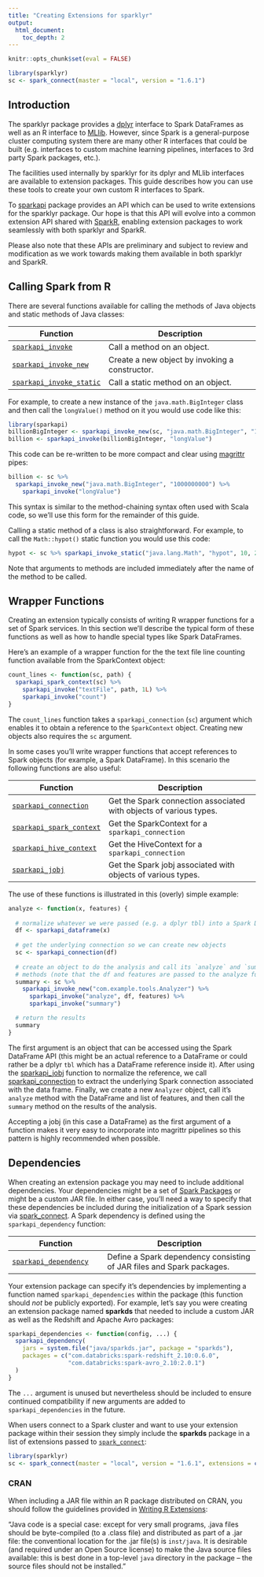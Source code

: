 ```yaml
---
title: "Creating Extensions for sparklyr"
output:
  html_document:
    toc_depth: 2
---
```


```r
knitr::opts_chunk$set(eval = FALSE)
```

```r
library(sparklyr)
sc <- spark_connect(master = "local", version = "1.6.1")
```


## Introduction

The sparklyr package provides a [dplyr](dplyr.html) interface to Spark DataFrames as well as an R interface to [MLlib](mllib.html). However, since Spark is a general-purpose cluster computing system there are many other R interfaces that could be built (e.g. interfaces to custom machine learning pipelines, interfaces to 3rd party Spark packages, etc.).

The facilities used internally by sparklyr for its dplyr and MLlib interfaces are available to extension packages. This guide describes how you can use these tools to create your own custom R interfaces to Spark.

To [sparkapi](https://github.com/rstudio/sparkapi) package provides an API which can be used to write extensions for the sparklyr package. Our hope is that this API will evolve into a common extension API shared with [SparkR](https://spark.apache.org/docs/latest/sparkr.html), enabling extension packages to work seamlessly with both sparklyr and SparkR.

Please also note that these APIs are preliminary and subject to review and modification as we work towards making them available in both sparklyr and SparkR. 

## Calling Spark from R

There are several functions available for calling the methods of Java objects and static methods of Java classes:

| Function | Description  |
|----------------------------|---------------------------------------------|
| [`sparkapi_invoke`](reference/sparkapi/latest/sparkapi_invoke.html) | Call a method on an object. |
| [`sparkapi_invoke_new`](reference/sparkapi/latest/sparkapi_invoke.html) | Create a new object by invoking a constructor.  |
| [`sparkapi_invoke_static`](reference/sparkapi/latest/sparkapi_invoke.html) | Call a static method on an object.  |

For example, to create a new instance of the `java.math.BigInteger` class and then call the `longValue()` method on it you would use code like this:

```r
library(sparkapi)
billionBigInteger <- sparkapi_invoke_new(sc, "java.math.BigInteger", "1000000000")
billion <- sparkapi_invoke(billionBigInteger, "longValue")
```

This code can be re-written to be more compact and clear using [magrittr](https://cran.r-project.org/web/packages/magrittr/vignettes/magrittr.html) pipes: 

```r
billion <- sc %>% 
  sparkapi_invoke_new("java.math.BigInteger", "1000000000") %>%
    sparkapi_invoke("longValue")
```

This syntax is similar to the method-chaining syntax often used with Scala code, so we'll use this form for the remainder of this guide.

Calling a static method of a class is also straightforward. For example, to call the `Math::hypot()` static function you would use this code:

```r
hypot <- sc %>% sparkapi_invoke_static("java.lang.Math", "hypot", 10, 20) 
```

Note that arguments to methods are included immediately after the name of the method to be called.

## Wrapper Functions

Creating an extension typically consists of writing R wrapper functions for a set of Spark services. In this section we'll describe the typical form of these functions as well as how to handle special types like Spark DataFrames. 

Here's an example of a wrapper function for the the text file line counting function available from the SparkContext object:

```r
count_lines <- function(sc, path) {
  sparkapi_spark_context(sc) %>%
    sparkapi_invoke("textFile", path, 1L) %>%
    sparkapi_invoke("count")
}
```

The `count_lines` function takes a `sparkapi_connection` (`sc`) argument which enables it to obtain a reference to the `SparkContext` object. Creating new objects also requires the `sc` argument.

In some cases you'll write wrapper functions that accept references to Spark objects (for example, a Spark DataFrame). In this scenario the following functions are also useful:

| Function | Description  |
|----------------------------|---------------------------------------------|
| [`sparkapi_connection`](reference/sparkapi/latest/sparkapi_connection.html) | Get the Spark connection associated with objects of various types. |
| [`sparkapi_spark_context`](reference/sparkapi/latest/sparkapi_spark_context.html) | Get the SparkContext for a `sparkapi_connection` |
| [`sparkapi_hive_context`](reference/sparkapi/latest/sparkapi_hive_context.html) | Get the HiveContext for a `sparkapi_connection` |
| [`sparkapi_jobj`](reference/sparkapi/latest/sparkapi_jobj.html) | Get the Spark jobj associated with objects of various types. |

The use of these functions is illustrated in this (overly) simple example:

```r
analyze <- function(x, features) {
  
  # normalize whatever we were passed (e.g. a dplyr tbl) into a Spark DataFrame
  df <- sparkapi_dataframe(x)
  
  # get the underlying connection so we can create new objects
  sc <- sparkapi_connection(df)
  
  # create an object to do the analysis and call its `analyze` and `summary`
  # methods (note that the df and features are passed to the analyze function)
  summary <- sc %>%  
    sparkapi_invoke_new("com.example.tools.Analyzer") %>% 
      sparkapi_invoke("analyze", df, features) %>% 
      sparkapi_invoke("summary")

  # return the results
  summary
}
```

The first argument is an object that can be accessed using the Spark DataFrame API (this might be an actual reference to a DataFrame or could rather be a dplyr `tbl` which has a DataFrame reference inside it). After using the [sparkapi_jobj](reference/sparkapi/latest/sparkapi_jobj.html) function to normalize the reference, we call [sparkapi_connection](reference/sparkapi/latest/sparkapi_connection.html) to extract the underlying Spark connection associated with the data frame. Finally, we create a new `Analyzer` object, call it's `analyze` method with the DataFrame and list of features, and then call the `summary` method on the results of the analysis.

Accepting a jobj (in this case a DataFrame) as the first argument of a function makes it very easy to incorporate into magrittr pipelines so this pattern is highly recommended when possible.

## Dependencies

When creating an extension package you may need to include additional dependencies. Your dependencies might be a set of [Spark Packages](https://spark-packages.org/) or might be a custom JAR file. In either case, you'll need a way to specify that these dependencies be included during the initialization of a Spark session via [spark_connect](reference/sparklyr/latest/spark_connect). A Spark dependency is defined using the `sparkapi_dependency` function:

| Function | Description  |
|----------------------------|---------------------------------------------|
| [`sparkapi_dependency`](reference/sparkapi/latest/sparkapi_dependency.html) | Define a Spark dependency consisting of JAR files and Spark packages. |

Your extension package can specify it's dependencies by implementing a function named `sparkapi_dependencies` within the package (this function should *not* be publicly exported). For example, let's say you were creating an extension package named **sparkds** that needed to include a custom JAR as well as the Redshift and Apache Avro packages:

```r
sparkapi_dependencies <- function(config, ...) {
  sparkapi_dependency(
    jars = system.file("java/sparkds.jar", package = "sparkds"),
    packages = c("com.databricks:spark-redshift_2.10:0.6.0",
                 "com.databricks:spark-avro_2.10:2.0.1")
  )
}
```

The `...` argument is unused but nevertheless should be included to ensure continued compatibility if new arguments are added to `sparkapi_dependencies` in the future.

When users connect to a Spark cluster and want to use your extension package within their session they simply include the **sparkds** package in a list of extensions passed to [`spark_connect`](reference/sparklyr/latest/spark_connect.html):

```r
library(sparklyr)
sc <- spark_connect(master = "local", version = "1.6.1", extensions = c("sparkds"))
```

### CRAN 

When including a JAR file within an R package distributed on CRAN, you should follow the guidelines provided in [Writing R Extensions](https://cran.r-project.org/doc/manuals/r-release/R-exts.html#Non_002dR-scripts-in-packages):

"Java code is a special case: except for very small programs, .java files should be byte-compiled (to a .class file) and distributed as part of a .jar file: the conventional location for the .jar file(s) is `inst/java`. It is desirable (and required under an Open Source license) to make the Java source files available: this is best done in a top-level `java` directory in the package -- the source files should not be installed."









